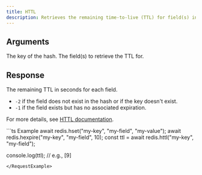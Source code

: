 ```yaml
---
title: HTTL
description: Retrieves the remaining time-to-live (TTL) for field(s) in a hash in seconds.
---
```


## Arguments

<ParamField body="key" type="string" required>
  The key of the hash.
</ParamField>

<ParamField body="fields" type="string | number | (string | number)[]" required>
  The field(s) to retrieve the TTL for.
</ParamField>

## Response

<ResponseField type="number[]" required>
  The remaining TTL in seconds for each field.

  - `-2` if the field does not exist in the hash or if the key doesn't exist.
  - `-1` if the field exists but has no associated expiration.

  For more details, see [HTTL documentation](https://redis.io/commands/httl).
</ResponseField>

<RequestExample>
```ts Example
await redis.hset("my-key", "my-field", "my-value");
await redis.hexpire("my-key", "my-field", 10);
const ttl = await redis.httl("my-key", "my-field");

console.log(ttl); // e.g., [9]
```
</RequestExample>
